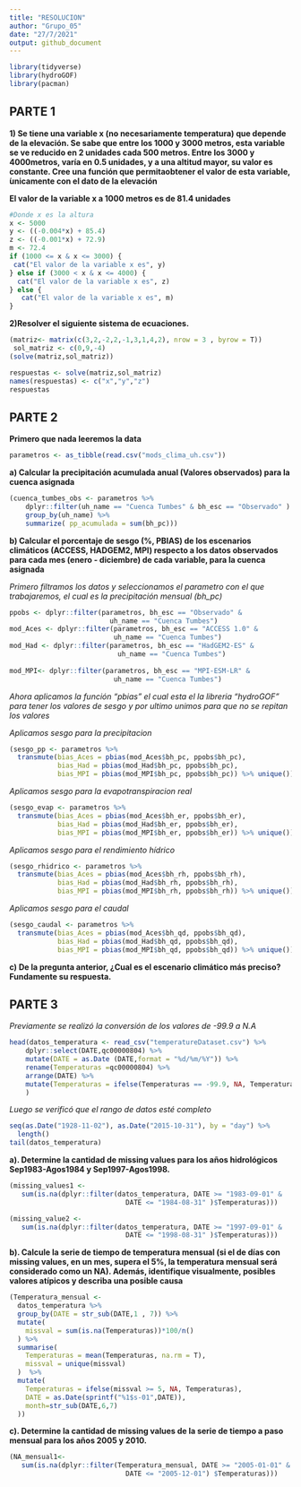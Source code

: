 ```yaml
---
title: "RESOLUCION"
author: "Grupo_05"
date: "27/7/2021"
output: github_document
---
```


```r
library(tidyverse)
library(hydroGOF)
library(pacman)
```

## PARTE 1 

**1) Se tiene una variable x (no necesariamente temperatura) que depende de la 
elevación. Se sabe que entre los 1000 y 3000 metros, esta variable se ve 
reducido en 2 unidades cada 500 metros. Entre los 3000 y 4000metros, varía 
en 0.5 unidades, y a una altitud mayor, su valor es constante. Cree una función 
que permitaobtener el valor de esta variable, ́unicamente con el dato de la
elevación** 

**El valor de la variable x a 1000 metros es de 81.4 unidades**

```r
#Donde x es la altura
x <- 5000
y <- ((-0.004*x) + 85.4)
z <- ((-0.001*x) + 72.9)
m <- 72.4
if (1000 <= x & x <= 3000) {
 cat("El valor de la variable x es", y)
} else if (3000 < x & x <= 4000) {
  cat("El valor de la variable x es", z)
} else {
   cat("El valor de la variable x es", m)
}
```

**2)Resolver el siguiente sistema de ecuaciones.**

```r
(matriz<- matrix(c(3,2,-2,2,-1,3,1,4,2), nrow = 3 , byrow = T))
 sol_matriz <- c(0,9,-4)
(solve(matriz,sol_matriz))
```
```r
respuestas <- solve(matriz,sol_matriz)
names(respuestas) <- c("x","y","z")
respuestas
```


## PARTE 2
**Primero que nada leeremos la data**

```r
parametros <- as_tibble(read.csv("mods_clima_uh.csv"))

```


**a) Calcular la precipitación acumulada anual (Valores observados) 
para la cuenca asignada**

```r
(cuenca_tumbes_obs <- parametros %>%
    dplyr::filter(uh_name == "Cuenca Tumbes" & bh_esc == "Observado" ) %>%
    group_by(uh_name) %>% 
    summarize( pp_acumulada = sum(bh_pc)))
```


**b) Calcular el porcentaje de sesgo (%, PBIAS) de los escenarios climáticos 
(ACCESS, HADGEM2, MPI) respecto a los datos observados para cada mes 
(enero - diciembre) de cada variable, para la cuenca asignada**

*Primero filtramos los datos y seleccionamos el parametro con el que
trabajaremos, el cual es la precipitación mensual (bh_pc)*
```r
ppobs <- dplyr::filter(parametros, bh_esc == "Observado" & 
                         uh_name == "Cuenca Tumbes") 
mod_Aces <- dplyr::filter(parametros, bh_esc == "ACCESS 1.0" &
                          uh_name == "Cuenca Tumbes") 
mod_Had <- dplyr::filter(parametros, bh_esc == "HadGEM2-ES" & 
                           uh_name == "Cuenca Tumbes") 
         
mod_MPI<- dplyr::filter(parametros, bh_esc == "MPI-ESM-LR" & 
                          uh_name == "Cuenca Tumbes") 
```

*Ahora aplicamos la función "pbias" el cual esta el la libreria "hydroGOF" 
para tener los valores de sesgo y por ultimo unimos para que no se repitan los
valores*

*Aplicamos sesgo para la precipitacion*
```r
(sesgo_pp <- parametros %>% 
  transmute(bias_Aces = pbias(mod_Aces$bh_pc, ppobs$bh_pc),
            bias_Had = pbias(mod_Had$bh_pc, ppobs$bh_pc),
            bias_MPI = pbias(mod_MPI$bh_pc, ppobs$bh_pc)) %>% unique())
```

*Aplicamos sesgo para la evapotranspiracion real*
```r
(sesgo_evap <- parametros %>% 
  transmute(bias_Aces = pbias(mod_Aces$bh_er, ppobs$bh_er),
            bias_Had = pbias(mod_Had$bh_er, ppobs$bh_er),
            bias_MPI = pbias(mod_MPI$bh_er, ppobs$bh_er)) %>% unique())
```

*Aplicamos sesgo para el rendimiento hídrico*
```r
(sesgo_rhidrico <- parametros %>% 
  transmute(bias_Aces = pbias(mod_Aces$bh_rh, ppobs$bh_rh),
            bias_Had = pbias(mod_Had$bh_rh, ppobs$bh_rh),
            bias_MPI = pbias(mod_MPI$bh_rh, ppobs$bh_rh)) %>% unique())
```

*Aplicamos sesgo para el caudal*
```r
(sesgo_caudal <- parametros %>% 
  transmute(bias_Aces = pbias(mod_Aces$bh_qd, ppobs$bh_qd),
            bias_Had = pbias(mod_Had$bh_qd, ppobs$bh_qd),
            bias_MPI = pbias(mod_MPI$bh_qd, ppobs$bh_qd)) %>% unique())
```


**c) De la pregunta anterior, ¿Cual es el escenario climático más preciso? 
Fundamente su respuesta.**




## PARTE 3
*Previamente se realizó la conversión de los valores de -99.9 a N.A*
```r
head(datos_temperatura <- read_csv("temperatureDataset.csv") %>%
    dplyr::select(DATE,qc00000804) %>%
    mutate(DATE = as.Date (DATE,format = "%d/%m/%Y")) %>%
    rename(Temperaturas =qc00000804) %>%
    arrange(DATE) %>%
    mutate(Temperaturas = ifelse(Temperaturas == -99.9, NA, Temperaturas))
    ) 
```
*Luego se verificó que el rango de datos esté completo*

```r
seq(as.Date("1928-11-02"), as.Date("2015-10-31"), by = "day") %>%
  length()
tail(datos_temperatura)
```

**a). Determine la cantidad de missing values para los años hidrológicos
Sep1983-Agos1984 y Sep1997-Agos1998.**

```r
(missing_values1 <- 
   sum(is.na(dplyr::filter(datos_temperatura, DATE >= "1983-09-01" &
                             DATE <= "1984-08-31" )$Temperaturas)))
```

```r
(missing_value2 <- 
   sum(is.na(dplyr::filter(datos_temperatura, DATE >= "1997-09-01" &
                             DATE <= "1998-08-31" )$Temperaturas)))
```

**b). Calcule la serie de tiempo de temperatura mensual (si el de días con 
missing values, en un mes, supera el 5%, la temperatura mensual será considerado
como un NA). Además, identifique visualmente, posibles valores atípicos y
describa una posible causa**

```r
(Temperatura_mensual <- 
  datos_temperatura %>%
  group_by(DATE = str_sub(DATE,1 , 7)) %>%
  mutate(
    missval = sum(is.na(Temperaturas))*100/n()
  ) %>%
  summarise(
    Temperaturas = mean(Temperaturas, na.rm = T),
    missval = unique(missval)
  )  %>%
  mutate(
    Temperaturas = ifelse(missval >= 5, NA, Temperaturas),
    DATE = as.Date(sprintf("%1$s-01",DATE)),
    month=str_sub(DATE,6,7)
  ))
```

**c). Determine la cantidad de missing values de la serie de tiempo a paso
mensual para los años 2005 y 2010.**

```r
(NA_mensual1<- 
   sum(is.na(dplyr::filter(Temperatura_mensual, DATE >= "2005-01-01" & 
                             DATE <= "2005-12-01") $Temperaturas)))
```


